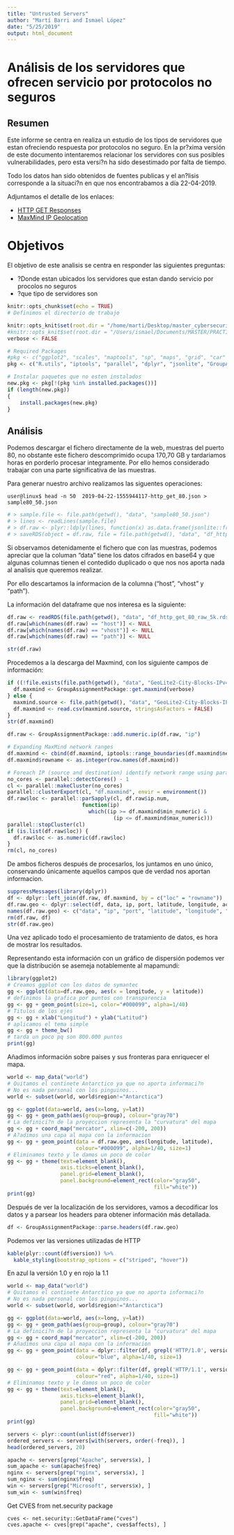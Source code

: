 ```yaml
---
title: "Untrusted Servers"
author: "Martí Barri and Ismael López"
date: "5/25/2019"
output: html_document
---
```

# Análisis de los servidores que ofrecen servicio por protocolos no seguros

## Resumen
Este informe se centra en realiza un estudio de los tipos de servidores que estan ofreciendo respuesta por protocolos no seguro. 
En la pr?xima versión de este documento intentaremos relacionar los servidores con sus posibles vulnerabilidades, pero esta versi?n ha sido desestimado por falta de tiempo.

Todo los datos han sido obtenidos de fuentes publicas y el an?lisis corresponde a la situaci?n en que nos encontrabamos a día 22-04-2019. 

Adjuntamos el detalle de los enlaces:

- [HTTP GET Responses](https://opendata.rapid7.com/sonar.http/)
- [MaxMind IP Geolocation](https://dev.maxmind.com/geoip/geoip2/geolite2/)

# Objetivos 

El objetivo de este analisis se centra en responder las siguientes preguntas:

- ?Donde estan ubicados los servidores que estan dando servicio por procolos no seguros
- ?que tipo de servidores son


```r
knitr::opts_chunk$set(echo = TRUE)
# Definimos el directorio de trabajo

knitr::opts_knit$set(root.dir = "/home/marti/Desktop/master_cybersecurity/4_Data_Driven_Security/LAB/spring19-group-assignment-marism")
#knitr::opts_knit$set(root.dir = "/Users/ismael/Documents/MASTER/PRACTICA/spring19-group-assignment-marism")
verbose <- FALSE
```


```r
# Required Packages
#pkg <- c("ggplot2", "scales", "maptools", "sp", "maps", "grid", "car" ) # TODO
pkg <- c("R.utils", "iptools", "parallel", "dplyr", "jsonlite", "GroupAssignmentPackage", "mapproj", "kableExtra")

# Instalar paquetes que no esten instalados
new.pkg <- pkg[!(pkg %in% installed.packages())]
if (length(new.pkg)) 
{
    install.packages(new.pkg)  
}
```

## Análisis

Podemos descargar el fichero directamente de la web, muestras del puerto 80, no obstante este fichero descomprimido ocupa 170,70 GB y tardariamos horas en porderlo procesar integramente. Por ello hemos considerado trabajar con una parte significativa de las muestras.

Para generar nuestro archivo realizamos las siguentes operaciones:

`user@linux$ head -n 50  2019-04-22-1555944117-http_get_80.json > sample80_50.json`
```r
# > sample.file <- file.path(getwd(), "data", "sample80_50.json")
# > lines <- readLines(sample.file)
# > df.raw <- plyr::ldply(lines, function(x) as.data.frame(jsonlite::fromJSON(x), stringsAsFactors = FALSE))
# > saveRDS(object = df.raw, file = file.path(getwd(), "data", "df_http_get_80_raw_50.rds"))
```

Si observamos detenidamente el fichero que con las muestras, podemos apreciar que la columan "data" tiene los datos cifrados en base64 y que algunas columnas tienen el contedido duplicado o que nos nos aporta nada al analisis que queremos realizar. 

Por ello descartamos la informacion de la columna ("host", "vhost" y "path").

La información del dataframe que nos interesa es la siguiente:

```r
df.raw <- readRDS(file.path(getwd(), "data", "df_http_get_80_raw_5k.rds"))
df.raw[which(names(df.raw) == "host")] <- NULL
df.raw[which(names(df.raw) == "vhost")] <- NULL
df.raw[which(names(df.raw) == "path")] <- NULL

str(df.raw)
```

Procedemos a la descarga del Maxmind, con los siguiente campos de información:

```r
if ((!file.exists(file.path(getwd(), "data", "GeoLite2-City-Blocks-IPv4.csv")))){
  df.maxmind <- GroupAssignmentPackage::get.maxmind(verbose)
} else {
  maxmind.source <- file.path(getwd(), "data", "GeoLite2-City-Blocks-IPv4.csv")
  df.maxmind <- read.csv(maxmind.source, stringsAsFactors = FALSE)
}
str(df.maxmind)
```



```r
df.raw <- GroupAssignmentPackage::add.numeric.ip(df.raw, "ip")
```



```r
# Expanding MaxMind network ranges
df.maxmind <- cbind(df.maxmind, iptools::range_boundaries(df.maxmind$network))
df.maxmind$rowname <- as.integer(row.names(df.maxmind))
```



```r
# Foreach IP (source and destination) identify network range using parallel computing"
no_cores <- parallel::detectCores() - 1
cl <- parallel::makeCluster(no_cores)
parallel::clusterExport(cl, "df.maxmind", envir = environment())
df.raw$loc <- parallel::parSapply(cl, df.raw$ip.num,
                        function(ip)
                          which((ip >= df.maxmind$min_numeric) &
                                  (ip <= df.maxmind$max_numeric)))
parallel::stopCluster(cl)
if (is.list(df.raw$loc)) {
  df.raw$loc <- as.numeric(df.raw$loc)
}
rm(cl, no_cores)
```

De ambos ficheros después de procesarlos, los juntamos en uno único, conservando únicamente aquellos campos que de verdad nos aportan informacion.
```r
suppressMessages(library(dplyr))
df <- dplyr::left_join(df.raw, df.maxmind, by = c("loc" = "rowname"))
df.raw.geo <- dplyr::select(df, data, ip, port, latitude, longitude, accuracy_radius)
names(df.raw.geo) <- c("data", "ip", "port", "latitude", "longitude", "accuracy_radius")
rm(df.raw, df)
str(df.raw.geo)
```


Una vez aplicado todo el procesamiento de tratamiento de datos, es hora de mostrar los resultados. 

Representando esta información con un gráfico de dispersión podemos ver que la distribución se asemeja notablemente al mapamundi:
```r
library(ggplot2)
# Creamos ggplot con los datos de symantec
gg <- ggplot(data=df.raw.geo, aes(x = longitude, y = latitude)) 
# definimos la grafica por puntos con transparencia
gg <- gg + geom_point(size=1, color="#000099", alpha=1/40) 
# Titulos de los ejes
gg <- gg + xlab("Longitud") + ylab("Latitud")
# aplicamos el tema simple
gg <- gg + theme_bw() 
# tarda un poco pq son 800.000 puntos
print(gg)
```

Añadimos información sobre paises y sus fronteras para enriquecer el mapa.
```r
world <- map_data("world")
# Quitamos el continete Antarctico ya que no aporta informaci?n
# No es nada personal con los pinguinos...
world <- subset(world, world$region!="Antarctica")

gg <- ggplot(data=world, aes(x=long, y=lat))
gg <- gg + geom_path(aes(group=group), colour="gray70")
# La definici?n de la proyeccion representa la "curvatura" del mapa
gg <- gg + coord_map("mercator", xlim=c(-200, 200))
# A?adimos una capa al mapa con la informacion
gg <- gg + geom_point(data = df.raw.geo, aes(longitude, latitude), 
                      colour="#000099", alpha=1/40, size=1)
# Eliminamos texto y le damos un poco de color
gg <- gg + theme(text=element_blank(), 
                 axis.ticks=element_blank(),
                 panel.grid=element_blank(),
                 panel.background=element_rect(color="gray50",
                                               fill="white"))
print(gg)
```


Después de ver la localización de los servidores, vamos a decodificar los datos y a parsear los headers para obtener información más detallada.
```r
df <- GroupAssignmentPackage::parse.headers(df.raw.geo)
```

Podemos ver las versiones utilizadas de HTTP
```r
kable(plyr::count(df$version)) %>%
  kable_styling(bootstrap_options = c("striped", "hover"))
```

En azul la versión 1.0 y en rojo la 1.1
```r
world <- map_data("world")
# Quitamos el continete Antarctico ya que no aporta informaci?n
# No es nada personal con los pinguinos...
world <- subset(world, world$region!="Antarctica")

gg <- ggplot(data=world, aes(x=long, y=lat))
gg <- gg + geom_path(aes(group=group), colour="gray70")
# La definici?n de la proyeccion representa la "curvatura" del mapa
gg <- gg + coord_map("mercator", xlim=c(-200, 200))
# Añadimos una capa al mapa con la informacion
gg <- gg + geom_point(data = dplyr::filter(df, grepl('HTTP/1.0', version)), aes(longitude, latitude),
                      colour="blue", alpha=1/40, size=1)

gg <- gg + geom_point(data = dplyr::filter(df, grepl('HTTP/1.1', version)), aes(longitude, latitude),
                      colour="red", alpha=1/40, size=1)
# Eliminamos texto y le damos un poco de color
gg <- gg + theme(text=element_blank(), 
                 axis.ticks=element_blank(),
                 panel.grid=element_blank(),
                 panel.background=element_rect(color="gray50",
                                               fill="white"))
print(gg)
```

```r
servers <- plyr::count(unlist(df$server))
ordered_servers <- servers[with(servers, order(-freq)), ]
head(ordered_servers, 20)
```

```r
apache <- servers[grep("Apache", servers$x), ]
sum_apache <- sum(apache$freq)
nginx <- servers[grep("nginx", servers$x), ]
sum_nginx <- sum(nginx$freq)
win <- servers[grep("Microsoft", servers$x), ]
sum_win <- sum(win$freq)
```

Get CVES from net.security package
```
cves <- net.security::GetDataFrame("cves")
cves.apache <- cves[grep("apache", cves$affects), ]
```

